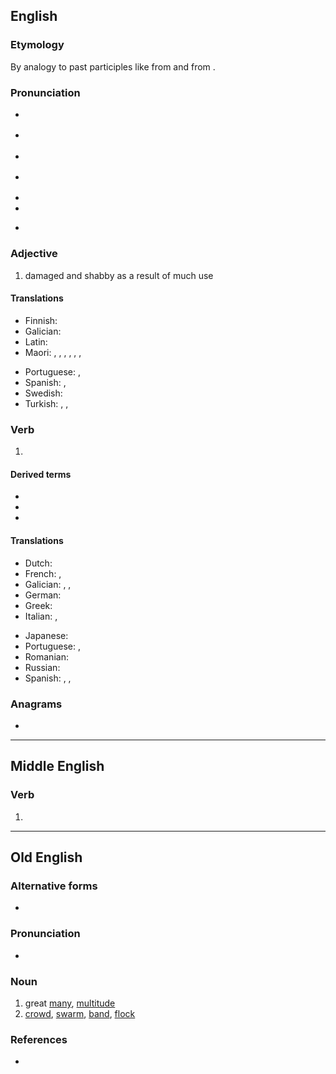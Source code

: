 ==English==

===Etymology===
By analogy to past participles like {{m|en|torn}} from {{m|en|tear}} and {{m|en|sworn}} from {{m|en|swear}}.

===Pronunciation===
* {{a|GenAm}} {{IPA|en|/wɔɹn/}}
* {{a|RP}} {{IPA|en|/wɔːn/}}
* {{a|rhotic|horse-hoarse}} {{IPA|en|/wo(ː)ɹn/}}
* {{a|nonrhotic|horse-hoarse}} {{IPA|en|/woən/}}
* {{audio|en|en-us-worn.ogg|Audio (US)}}
* {{rhymes|en|ɔː(ɹ)n}}
* {{homophones|en|warn}} {{qualifier|accents with the horse-hoarse merger}}

===Adjective===
{{en-adj}}

# damaged and shabby as a result of much use

====Translations====
{{trans-top|damaged and shabby from too much use}}
* Finnish: {{t+|fi|kulunut}}
* Galician: {{t+|gl|lampo}}
* Latin: {{t|la|trītus}}
* Maori: {{t|mi|nguture}}, {{t|mi|ruha}}, {{t|mi|ruwha}}, {{t|mi|tāwekoweko}}, {{t|mi|waikauere}}, {{t|mi|pūnguru}}, {{t|mi|pūnguru}}
{{trans-mid}}
* Portuguese: {{t|pt|gastado|m}}, {{t+|pt|gasto}}
* Spanish: {{t+|es|desgastado|m}}, {{t+|es|desgastada|f}}
* Swedish: {{t+|sv|sliten}}
* Turkish: {{t+|tr|aşınmış}}, {{t|tr|yıpranmış}}, {{t+|tr|yalama}}
{{trans-bottom}}

===Verb===
{{head|en|verb form}}

# {{past participle of|en|wear|nocat=1}}

====Derived terms====
* {{l|en|forworn}}
* {{l|en|outworn}}
* {{l|en|worn out}}

====Translations====
{{trans-top|past participle of wear}}
* Dutch: {{t+|nl|gedragen}}
* French: {{t+|fr|porté}}, {{t+|fr|usé}}
* Galician: {{t|gl|usado}}, {{t|gl|luído}}, {{t|gl|gastado}}
* German: {{t+|de|getragen}}
* Greek: {{t|el|φοριούνται}}
* Italian: {{t+|it|usato}}, {{t+|it|indossato}}
{{trans-mid}}
* Japanese: {{t|ja|摩耗|tr=sıfat|sc=Jpan}}
* Portuguese: {{t+|pt|usado}}, {{t+|pt|vestido}}
* Romanian: {{t+|ro|purtat|m|n}}
* Russian: {{t+|ru|изно́шенный}}
* Spanish: {{t+|es|usado}}, {{t+|es|puesto}}, {{t+|es|portado}}
{{trans-bottom}}

===Anagrams===
* {{anagrams|en|a=norw|rown}}

----

==Middle English==

===Verb===
{{head|enm|verb form}}

# {{alt form|enm|weren}}

----

==Old English==

===Alternative forms===
* {{alter|ang|ƿorn||wynn spelling}}

===Pronunciation===
* {{IPA|ang|/worn/}}

===Noun===
{{ang-noun|m}}

# great [[many]], [[multitude]]
# [[crowd]], [[swarm]], [[band]], [[flock]]

===References===
* {{R:ang:BT|worn|ref=036508}}